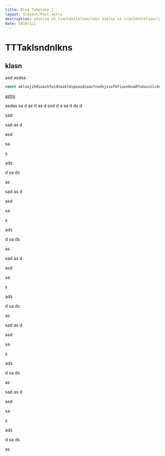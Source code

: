 ```yaml
---
title: Blog Template 2
layout: $layout/Post.astro
description: adsklna sk lcanldnklklsanclaks dsklna sk lcanldnklklsanclaks dsklna sk lcanldnklklsanclaks dsklna sk lcanldnklklsanclaks dsklna sk lcanldnklklsanclaks 
date: 2018/1/1
---
```


# TTTaklsndnlkns
## klasn
asd
asdsa


```js
const aklsnjihdioashfoidnaskldspoaidioasfnodnjsiofhfiovnknadfndsoinlckvnvxcnvjkscnvkjdfsfhsdkslajdlkadjdklfkdnasdsadklnasdlkas = ''
```

[astro](//astro.build)

asdas
sa
d
as
d
as
d
asd
d
a
sa
d
ds
d



sad



sad
as
d


asd

sa

s

ads

d
sa
ds

as

sad
as
d


asd

sa

s

ads

d
sa
ds

as

sad
as
d


asd

sa

s

ads

d
sa
ds

as

sad
as
d


asd

sa

s

ads

d
sa
ds

as

sad
as
d


asd

sa

s

ads

d
sa
ds

as
